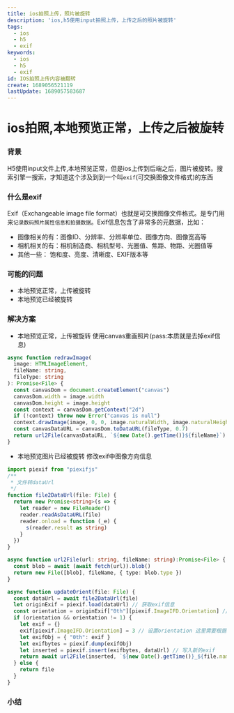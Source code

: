 ```yaml
---
title: ios拍照上传，照片被旋转
description: 'ios,h5使用input拍照上传，上传之后的照片被旋转'
tags:
  - ios
  - h5
  - exif
keywords:
  - ios
  - h5
  - exif
id: IOS拍照上传内容被翻转
create: 1689056521119
lastUpdate: 1689057583687
---
```


# ios拍照,本地预览正常，上传之后被旋转


### 背景
H5使用input文件上传,本地预览正常，但是ios上传到后端之后，图片被旋转。搜索引擎一搜索，才知道这个涉及到到一个叫`exif`(可交换图像文件格式)的东西


### 什么是exif
Exif（Exchangeable image file format）也就是可交换图像文件格式。是专门用来`记录数码照片属性信息和拍摄数据`。Exif信息包含了非常多的元数据，比如：
- 图像相关的有：图像ID、分辨率、分辨率单位、图像方向、图像宽高等
- 相机相关的有：相机制造商、相机型号、光圈值、焦距、物距、光圈值等
- 其他一些： 饱和度、亮度、清晰度、EXIF版本等

### 可能的问题
- 本地预览正常，上传被旋转
- 本地预览已经被旋转

### 解决方案
- 本地预览正常，上传被旋转
使用canvas重画照片(pass:本质就是去掉exif信息)
```typescript
async function redrawImage(
  image: HTMLImageElement,
  fileName: string,
  fileType: string
): Promise<File> {
  const canvasDom = document.createElement("canvas")
  canvasDom.width = image.width
  canvasDom.height = image.height
  const context = canvasDom.getContext("2d")
  if (!context) throw new Error("canvas is null")
  context.drawImage(image, 0, 0, image.naturalWidth, image.naturalHeight)
  const canvasDataURL = canvasDom.toDataURL(fileType, 0.7)
  return url2File(canvasDataURL, `${new Date().getTime()}${fileName}`)
}
```

- 本地预览图片已经被旋转
修改exif中图像方向信息
```typescript
import piexif from "piexifjs"
/**
 * 文件转dataUrl
 */
function file2DataUrl(file: File) {
  return new Promise<string>(s => {
    let reader = new FileReader()
    reader.readAsDataURL(file)
    reader.onload = function (_e) {
      s(reader.result as string)
    }
  })
}

async function url2File(url: string, fileName: string):Promise<File> {
  const blob = await (await fetch(url)).blob()
  return new File([blob], fileName, { type: blob.type })
}

async function updateOrient(file: File) {
  const dataUrl = await file2DataUrl(file)
  let originExif = piexif.load(dataUrl) // 获取exif信息
  const orientation = originExif["0th"][piexif.ImageIFD.Orientation] // orientation
  if (orientation && orientation != 1) {
    let exif = {}
    exif[piexif.ImageIFD.Orientation] = 3 // 设置orientation 这里需要根据实际情况将图片调整至你预期方向
    let exifObj = { "0th": exif }
    let exifbytes = piexif.dump(exifObj)
    let inserted = piexif.insert(exifbytes, dataUrl) // 写入新的exif
    return await url2File(inserted, `${new Date().getTime()}_${file.name}`)
  } else {
    return file
  }
}

```
### 小结


